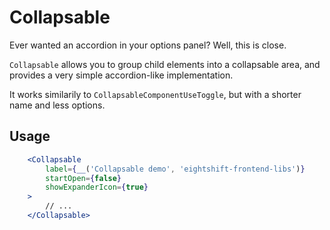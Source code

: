 # Collapsable

Ever wanted an accordion in your options panel? Well, this is close.

`Collapsable` allows you to group child elements into a collapsable area, and provides a very simple accordion-like implementation. 

It works similarily to `CollapsableComponentUseToggle`, but with a shorter name and less options.

## Usage

```jsx
	<Collapsable
		label={__('Collapsable demo', 'eightshift-frontend-libs')}
		startOpen={false}
		showExpanderIcon={true}
	>
		// ...
	</Collapsable>
```
